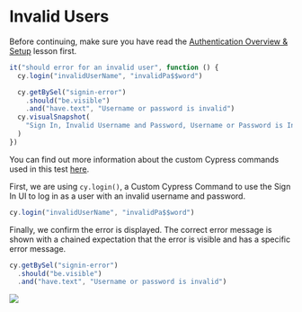 # Invalid Users

Before continuing, make sure you have read the [Authentication Overview & Setup](Authentication%20Overview%20&%20Setup%203f4e2a27b6434a27bdadcd217d85397b.md) lesson first.

```js
it("should error for an invalid user", function () {
  cy.login("invalidUserName", "invalidPa$$word")

  cy.getBySel("signin-error")
    .should("be.visible")
    .and("have.text", "Username or password is invalid")
  cy.visualSnapshot(
    "Sign In, Invalid Username and Password, Username or Password is Invalid"
  )
})
```

You can find out more information about the custom Cypress commands used in this test [here](/real-world-examples/custom-cypress-commands).

First, we are using `cy.login()`, a Custom Cypress Command to use the Sign In UI to log in as a user with an invalid username and password.

```js
cy.login("invalidUserName", "invalidPa$$word")
```

Finally, we confirm the error is displayed. The correct error message is shown with a chained expectation that the error is visible and has a specific error message.

```js
cy.getBySel("signin-error")
  .should("be.visible")
  .and("have.text", "Username or password is invalid")
```

![](/images/real-world-examples/authentication/invalid-users/Screen_Shot_2021-06-28_at_1.50.00_PM.png)
